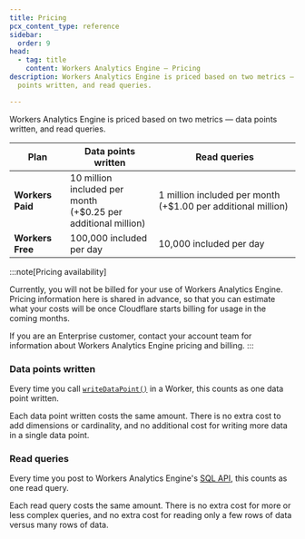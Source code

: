 ```yaml
---
title: Pricing
pcx_content_type: reference
sidebar:
  order: 9
head:
  - tag: title
    content: Workers Analytics Engine — Pricing
description: Workers Analytics Engine is priced based on two metrics — data
  points written, and read queries.

---
```


Workers Analytics Engine is priced based on two metrics — data points written, and read queries.

| Plan             | Data points written                                                  | Read queries                                                 |
| ---------------- | -------------------------------------------------------------------- | ------------------------------------------------------------ |
| **Workers Paid** | 10 million included per month <br /> (+$0.25 per additional million) | 1 million included per month (+$1.00 per additional million) |
| **Workers Free** | 100,000 included per day                                             | 10,000 included per day                                      |

:::note[Pricing availability]

Currently, you will not be billed for your use of Workers Analytics Engine. Pricing information here is shared in advance, so that you can estimate what your costs will be once Cloudflare starts billing for usage in the coming months.

If you are an Enterprise customer, contact your account team for information about Workers Analytics Engine pricing and billing. 
:::

### Data points written

Every time you call [`writeDataPoint()`](/analytics/analytics-engine/get-started/#2-write-data-points-from-your-worker) in a Worker, this counts as one data point written.

Each data point written costs the same amount. There is no extra cost to add dimensions or cardinality, and no additional cost for writing more data in a single data point.

### Read queries

Every time you post to Workers Analytics Engine's [SQL API](/analytics/analytics-engine/sql-api/), this counts as one read query.

Each read query costs the same amount. There is no extra cost for more or less complex queries, and no extra cost for reading only a few rows of data versus many rows of data.
